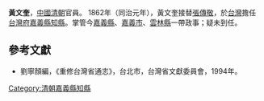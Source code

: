 '''黃文奎'''，[[中國|中國]][[清朝|清朝]]官員。 1862年（同治元年），黃文奎接替[[張傳敬|張傳敬]]，於[[台灣|台灣]]擔任[[台灣府|台灣府]][[嘉義縣_(清朝)|嘉義縣]][[知縣|知縣]]。掌管今[[嘉義縣|嘉義縣]]、[[嘉義市|嘉義市]]、[[雲林縣|雲林縣]]一帶政事；疑未到任。

==參考文獻==
*劉寧顏編，《重修台灣省通志》，台北市，台灣省文獻委員會，1994年。

{{start box}}
{{s-before|[[張傳敬|張傳敬]]}}
{{s-title|[[嘉義縣|嘉義縣]][[知縣|知縣]]|1862年調任，疑未到任。}}
{{s-after|[[白鷺卿|白鷺卿]]}}
{{end box}}
[[Category:清朝嘉義縣知縣|Category:清朝嘉義縣知縣]]